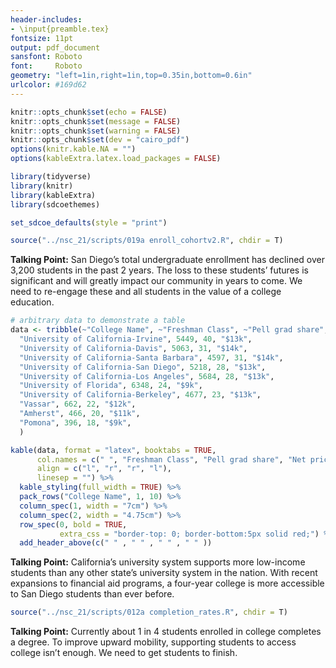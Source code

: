```yaml
---
header-includes:
- \input{preamble.tex}
fontsize: 11pt
output: pdf_document
sansfont: Roboto
font:     Roboto
geometry: "left=1in,right=1in,top=0.35in,bottom=0.6in"
urlcolor: #169d62
---
```


\raggedright

```r
knitr::opts_chunk$set(echo = FALSE)
knitr::opts_chunk$set(message = FALSE)
knitr::opts_chunk$set(warning = FALSE)
knitr::opts_chunk$set(dev = "cairo_pdf")
options(knitr.kable.NA = "")
options(kableExtra.latex.load_packages = FALSE)

library(tidyverse)
library(knitr)
library(kableExtra)
library(sdcoethemes)

set_sdcoe_defaults(style = "print")
```

\sdcoeheadingone{College Enrollment}

```{=tex}
\vspace{3mm}
\sdcoefigurenumber{1}
\sdcoefiguretitle{Enrollment Figures Show a Steep Decline in College-Going}
\sdcoefiguresubtitle{The number of San Diego students opting out of college continues to climb}
\vspace{1mm}
```
```r
source("../nsc_21/scripts/019a enroll_cohortv2.R", chdir = T)
```

```{=tex}
\sdcoesource{National Student Clearinghouse StudentTracker Report.}
\sdcoenote{We calculated enrollment numbers for each graduating cohort using data provided by the National Student Clearinghouse. The Clearinghouse data file supplies informatin on whether a student enrolled in college or not with a 93 percent matching rate.}
```
**Talking Point:** San Diego's total undergraduate enrollment has declined over 3,200 students in the past 2 years. The loss to these students' futures is significant and will greatly impact our community in years to come. We need to re-engage these and all students in the value of a college education.

```{=tex}
\newpage{}
\newgeometry{left=1in,right=1in,top=1in,bottom=1.5in}
```
\sdcoeheadingone{Upward Mobility}

```{=tex}
\vspace{3mm}
\sdcoetablenumber{1}
\sdcoetabletitle{Top 10 Colleges Doing the Most for Low-Income Students by rank}
\sdcoetablesubtitle{California universities lead the nation in creating upward mobility}
```

```r
# arbitrary data to demonstrate a table
data <- tribble(~"College Name", ~"Freshman Class", ~"Pell grad share", ~"Net price, middle-income",
  "University of California-Irvine", 5449, 40, "$13k",
  "University of California-Davis", 5063, 31, "$14k",
  "University of California-Santa Barbara", 4597, 31, "$14k",
  "University of California-San Diego", 5218, 28, "$13k",
  "University of California-Los Angeles", 5684, 28, "$13k",
  "University of Florida", 6348, 24, "$9k",
  "University of California-Berkeley", 4677, 23, "$13k",
  "Vassar", 662, 22, "$12k",
  "Amherst", 466, 20, "$11k",
  "Pomona", 396, 18, "$9k",
  )

kable(data, format = "latex", booktabs = TRUE,
      col.names = c(" ", "Freshman Class", "Pell grad share", "Net price"),
      align = c("l", "r", "r", "l"),
      linesep = "") %>%
  kable_styling(full_width = TRUE) %>%
  pack_rows("College Name", 1, 10) %>%
  column_spec(1, width = "7cm") %>%
  column_spec(2, width = "4.75cm") %>%
  row_spec(0, bold = TRUE,
           extra_css = "border-top: 0; border-bottom:5px solid red;") %>%
  add_header_above(c(" " , " " , " " , " " ))
```

\sdcoesource{To measure top colleges' efforts on economic diversity, \href{https://www.nytimes.com/interactive/2015/09/17/upshot/top-colleges-doing-the-most-for-low-income-students.html}{The Upshot} created the College Access Index. It's based on the share of students who receive Pell grants, which typically go to families making less than 70k; the graduation rate of those students; and the price that colleges charge both low-and middle-income students.}

**Talking Point:** California's university system supports more low-income students than any other state's university system in the nation. With recent expansions to financial aid programs, a four-year college is more accessible to San Diego students than ever before.

```{=tex}
\newpage{}
\newgeometry{left=1in,right=1in,top=1in,bottom=1.5in}
```
\sdcoeheadingone{College Completion by Cohort}

```{=tex}
\sdcoefigurenumber{2}
\sdcoefiguretitle{Only 1 in 4 San Diego Students Earn a College Degree}
\sdcoefiguresubtitle{The percentange of students completing degrees in four and six years remains low}
```
```r
source("../nsc_21/scripts/012a completion_rates.R", chdir = T)
```

```{=tex}
\sdcoesource{National Student Clearinghouse StudentTracker Report.}
\sdcoenote{Colleges report graduation rates many different ways. We calculated graduation rates by cohort or year of high school graduation. The 2015 cohort represents the 6-year graduation cohort and the data point reflects the percentage of students from that cohort who earned a degree.}
```

**Talking Point:** Currently about 1 in 4 students enrolled in college completes a degree. To improve upward mobility, supporting students to access college isn't enough. We need to get students to finish.


